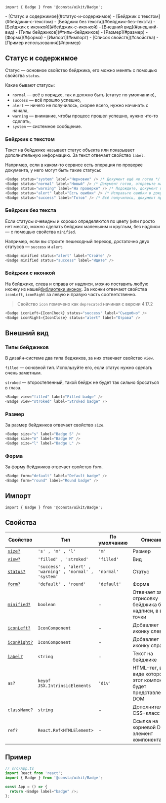 

```tsx
import { Badge } from '@consta/uikit/Badge';
```

<MdxMenu>
- [Статус и содержимое](#статус-и-содержимое)
  - [Бейджик с текстом](#бейджик-с-текстом)
  - [Бейджик без текста](#бейджик-без-текста)
  - [Бейджик с иконкой](#бейджик-с-иконкой)
- [Внешний вид](#внешний-вид)
  - [Типы бейджиков](#типы-бейджиков)
  - [Размер](#размер)
  - [Форма](#форма)
- [Импорт](#импорт)
- [Список свойств](#свойства)
- [Пример использования](#пример)

</MdxMenu>

## Статус и содержимое

Статус — основное свойство бейджика, его можно менять с помощью свойства `status`.

Какие бывают статусы:

- `normal` — всё в порядке, так и должно быть (статус по умолчанию),
- `success` — всё прошло успешно,
- `alert` — ничего не получилось, скорее всего, нужно начинать с начала,
- `warning` — внимание, чтобы процесс прошел успешно, нужно что-то сделать,
- `system` — системное сообщение.

### Бейджик с текстом

Текст на бейджике называет статус объекта или показывает дополнительную информацию. За текст отвечает свойство `label`.

Например, если в каком-то сервисе есть операция по проверке документа,
у него могут быть такие статусы:

```ts
<Badge status="system" label="Черновик" /> /* Документ ещё не готов */
<Badge status="normal" label="Новый" /> /* Документ готов, отправьте на проверку */
<Badge status="warning" label="На проверке" /> /* Подождите, документ проверяется */
<Badge status="alert" label="Есть ошибки" /> /* Исправьте ошибки в документе */
<Badge status="success" label="Готов" /> /* Всё получилось, документ проверен  */
```

<BadgeExampleStatus />

### Бейджик без текста

Если статусы очевидны и хорошо определяются по цвету (или просто нет места), можно
сделать бейджик маленьким и круглым, без надписи — с помощью свойства `minified`.

Например, если вы строите пешеходный переход, достаточно двух статусов — `success` и `alert`.

```ts
<Badge minified status="alert" label="Стойте" />
<Badge minified status="success" label="Идите" />
```

<BadgeExampleMinified />

### Бейджик с иконкой

На бейджике, слева и справа от надписи, можно поставить любую иконку из нашей[библиотеки
иконок](##LIBS.LIB/lib:icons). За иконки отвечают свойства `iconLeft`, `iconRight` за левую и правую часть соответственно.

> Свойство `icon` помечено как `deprecated` начиная с версии 4.17.2

```ts
<Badge iconLeft={IconCheck} status="success" label="Съедобно" />
<Badge iconRight={IconClose} status="alert" label="Отрава" />
```

<BadgeExampleIcon />

## Внешний вид

### Типы бейджиков

В дизайн-системе два типа беджиков, за них отвечает свойство `view`.

`filled` — основной тип. Используйте его, если статус нужно сделать очень заметным.

`stroked` — второстепенный, такой бейдж не будет так сильно бросаться в глаза.

```ts
<Badge view="filled" label="Filled badge" />
<Badge view="stroked" label="Stroked badge" />
```

<BadgeExampleView />

### Размер

За размер бейджиков отвечает свойство `size`.

```ts
<Badge size="s" label="Badge S" />
<Badge size="m" label="Badge M" />
<Badge size="l" label="Badge L" />
```

<BadgeExampleSize />

### Форма

За форму бейджиков отвечает свойство `form`.

```ts
<Badge form="default" label="Default badge" />
<Badge form="round" label="Round badge" />
```

<BadgeExampleForm />

## Импорт

```tsx
import { Badge } from '@consta/uikit/Badge';
```

## Свойства

| Свойство                           | Тип                                                     | По умолчанию | Описание                                                         |
| ---------------------------------- | ------------------------------------------------------- | ------------ | ---------------------------------------------------------------- |
| [`size?`](#размер)                 | `'s' , 'm' , 'l'`                                       | `'m'`        | Размер                                                           |
| [`view?`](#типы-бейджиков)         | `'filled' , 'stroked'`                                  | `'filled'`   | Вид                                                              |
| [`status?`](#статус-и-содержимое)  | `'success' , 'alert' , 'warning' , 'normal' , 'system'` | `'normal'`   | Статус                                                           |
| [`form?`](#форма)                  | `'default' , 'round'`                                   | `'default'`  | Форма                                                            |
| [`minified?`](#типы-бейджиков)     | `boolean`                                               | -            | Отвечает за отрисовку бейджика без надписи, в виде точки         |
| [`iconLeft?`](#бейджик-с-иконкой)  | `IconComponent`                                         | -            | Добавляет иконку слева                                           |
| [`iconRight?`](#бейджик-с-иконкой) | `IconComponent`                                         | -            | Добавляет иконку справа                                          |
| [`label?`](#бейджик-с-текстом)     | `string`                                                | -            | Текст на бейджике                                                |
| `as?`                              | `keyof JSX.IntrinsicElements`                           | `'div'`      | HTML-тег, в виде которого этот компонент будет представлен в DOM |
| `className?`                       | `string`                                                | -            | Дополнительный CSS-класс (mix)                                   |
| `ref?`                             | `React.Ref<HTMLElement>`                                | -            | Ссылка на корневой DOM-элемент компонента                        |

## Пример

```ts
// src/App.ts
import React from 'react';
import { Badge } from '@consta/uikit/Badge';

const App = () => {
  return <Badge label="badge" />;
};
```
